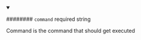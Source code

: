 
<details className="config-field" data-expandable="false" open>
<summary>

######## `command` <span class="config-field-required" data-required="false">required</span> <span class="config-field-type">string</span> <span class="config-field-default"></span> <span class="config-field-enum"></span>

Command is the command that should get executed

</summary>



</details>
